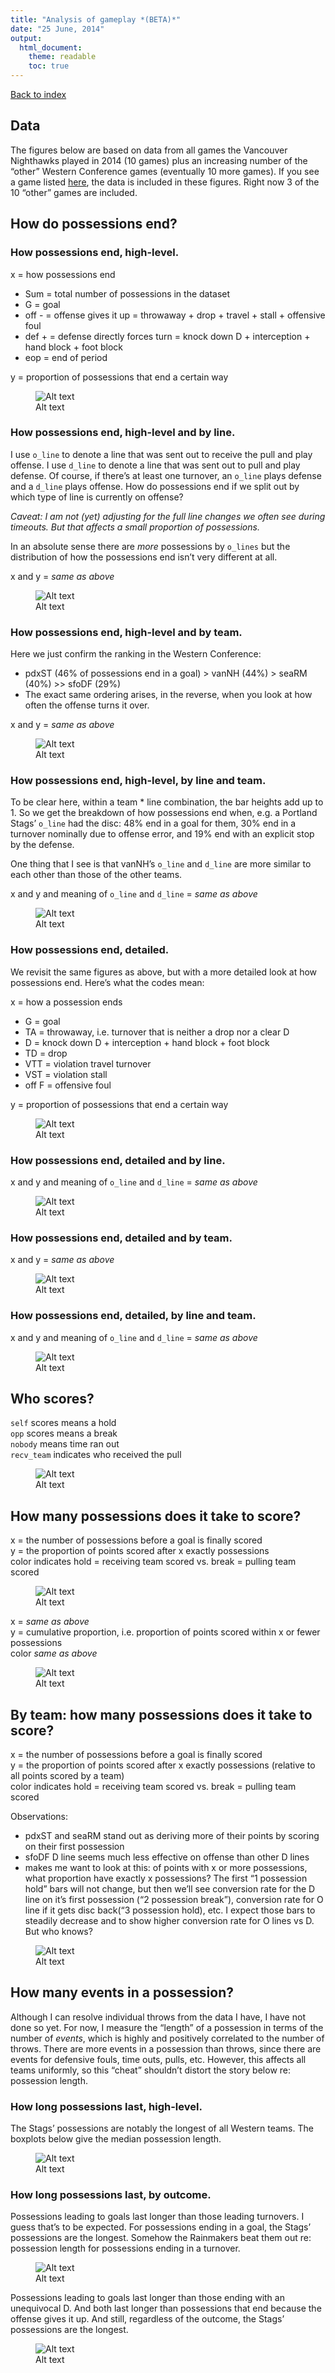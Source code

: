 ```yaml
---
title: "Analysis of gameplay *(BETA)*"
date: "25 June, 2014"
output:
  html_document:
    theme: readable
    toc: true
---
```


<a href="index.html">Back to index</a>

## Data

The figures below are based on data from all games the Vancouver Nighthawks played in 2014 (10 games) plus an increasing number of the "other" Western Conference games (eventually 10 more games). If you see a game listed [here](index.html), the data is included in these figures. Right now 3 of the 10 "other" games are included.

## How do possessions end?

### How possessions end, high-level.

x = how possessions end   

  * Sum = total number of possessions in the dataset
  * G = goal
  * off - = offense gives it up = throwaway + drop + travel + stall + offensive foul
  * def + = defense directly forces turn = knock down D + interception + hand block + foot block
  * eop = end of period

y = proportion of possessions that end a certain way

![Alt text](figs/barchart_how_possessions_end_coarse.png)

### How possessions end, high-level and by line.

I use `o_line` to denote a line that was sent out to receive the pull and play offense. I use `d_line` to denote a line that was sent out to pull and play defense. Of course, if there's at least one turnover, an `o_line` plays defense and a `d_line` plays offense. How do possessions end if we split out by which type of line is currently on offense?

*Caveat: I am not (yet) adjusting for the full line changes we often see during timeouts. But that affects a small proportion of possessions.*

In an absolute sense there are *more* possessions by `o_lines` but the distribution of how the possessions end isn't very different at all.

x and y = *same as above*  

![Alt text](figs/barchart_how_possessions_end_coarse_by_line.png)

### How possessions end, high-level and by team.

Here we just confirm the ranking in the Western Conference:

  * pdxST (46% of possessions end in a goal) > vanNH (44%) > seaRM (40%) >> sfoDF (29%)
  * The exact same ordering arises, in the reverse, when you look at how often the offense turns it over.

x and y = *same as above*  

![Alt text](figs/barchart_how_possessions_end_coarse_by_poss_team.png)

### How possessions end, high-level, by line and team.

To be clear here, within a team * line combination, the bar heights add up to 1. So we get the breakdown of how possessions end when, e.g. a Portland Stags' `o_line` had the disc: 48% end in a goal for them, 30% end in a turnover nominally due to offense error, and 19% end with an explicit stop by the defense.

One thing that I see is that vanNH's `o_line` and `d_line` are more similar to each other than those of the other teams.

x and y and meaning of `o_line` and `d_line` = *same as above*  

![Alt text](figs/barchart_how_possessions_end_coarse_by_line_and_poss_team.png)

### How possessions end, detailed.

We revisit the same figures as above, but with a more detailed look at how possessions end. Here's what the codes mean:

x = how a possession ends  

  * G = goal
  * TA = throwaway, i.e. turnover that is neither a drop nor a clear D
  * D = knock down D + interception + hand block + foot block
  * TD = drop
  * VTT = violation travel turnover
  * VST = violation stall
  * off F = offensive foul
  
y = proportion of possessions that end a certain way  

![Alt text](figs/barchart_how_possessions_end_detailed.png)

### How possessions end, detailed and by line.

x and y and meaning of `o_line` and `d_line` = *same as above*  

![Alt text](figs/barchart_how_possessions_end_detailed_by_line.png)

### How possessions end, detailed and by team.

x and y = *same as above*  

![Alt text](figs/barchart_how_possessions_end_detailed_by_poss_team.png)

### How possessions end, detailed, by line and team.

x and y and meaning of `o_line` and `d_line` = *same as above*  

![Alt text](figs/barchart_how_possessions_end_detailed_by_line_and_poss_team.png)

## Who scores?

`self` scores means a hold  
`opp` scores means a break  
`nobody` means time ran out  
`recv_team` indicates who received the pull  

![Alt text](figs/barchart_who_scores_by_recv_team.png)

## How many possessions does it take to score?

x = the number of possessions before a goal is finally scored  
y = the proportion of points scored after x exactly possessions  
color indicates hold = receiving team scored vs. break = pulling team scored  

![Alt text](figs/poss_n_dist_by_status.png)

x = *same as above*  
y = cumulative proportion, i.e. proportion of points scored within x or fewer possessions  
color *same as above*  

![Alt text](figs/poss_n_CDF_by_status.png)

## By team: how many possessions does it take to score?

x = the number of possessions before a goal is finally scored  
y = the proportion of points scored after x exactly possessions (relative to all points scored by a team)  
color indicates hold = receiving team scored vs. break = pulling team scored  

Observations:

  * pdxST and seaRM stand out as deriving more of their points by scoring on their first possession
  * sfoDF D line seems much less effective on offense than other D lines
  * makes me want to look at this: of points with x or more possessions, what proportion have exactly x possessions? The first "1 possession hold" bars will not change, but then we'll see conversion rate for the D line on it's first possession ("2 possession break"), conversion rate for O line if it gets disc back("3 possession hold), etc. I expect those bars to steadily decrease and to show higher conversion rate for O lines vs D. But who knows?

![Alt text](figs/poss_n_dist_by_scor_team_and_status.png)

## How many events in a possession?

Although I can resolve individual throws from the data I have, I have not done so yet. For now, I measure the "length" of a possession in terms of the number of *events*, which is highly and positively correlated to the number of throws. There are more events in a possession than throws, since there are events for defensive fouls, time outs, pulls, etc. However, this affects all teams uniformly, so this "cheat" shouldn't distort the story below re: possession length.

### How long possessions last, high-level.

The Stags' possessions are notably the longest of all Western teams. The boxplots below give the median possession length.

![Alt text](figs/dot_and_boxplot_events_per_possession_by_poss_team.png)

### How long possessions last, by outcome.

Possessions leading to goals last longer than those leading turnovers. I guess that's to be expected. For possessions ending in a goal, the Stags' possessions are the longest. Somehow the Rainmakers beat them out re: possession length for possessions ending in a turnover.

![Alt text](figs/dot_and_boxplot_events_per_possession_by_poss_team_and_score.png)

Possessions leading to goals last longer than those ending with an unequivocal D. And both last longer than possessions that end because the offense gives it up. And still, regardless of the outcome, the Stags' possessions are the longest.

![Alt text](figs/dot_and_boxplot_events_per_possession_by_poss_team_and_b_code.png)
